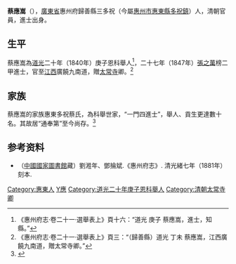 '''蔡應嵩'''（{{bd|？||？||catIdx=C蔡}}），[[廣東省|廣東省]]惠州府歸善縣三多祝（今屬[[惠州市|惠州市]][[惠東縣|惠東縣]][[多祝鎮|多祝鎮]]）人，清朝官員，進士出身。

==生平==
蔡應嵩為[[道光|道光]]二十年（1840年）庚子恩科舉人<ref>《惠州府志·卷二十一·選舉表上》頁十六：“道光 庚子 蔡應嵩，進士，知縣。”</ref>，二十七年（1847年）[[張之萬|張之萬]]榜二甲進士，官至[[江西|江西]]廣饒九南道，贈[[太常寺|太常寺]]卿。<ref>《惠州府志·卷二十一·選舉表上》頁三：“（歸善縣）道光 丁未 蔡應嵩，江西廣饒九南道，贈太常寺卿。”</ref>

==家族==
蔡應嵩的家族惠東多祝蔡氏，為科舉世家，“一門四進士”，舉人、貢生更達數十名。其故居“通奉第”至今尚存。<ref>{{cite web| language =| publisher =西子湖畔| title =古村多祝蔡屋围记实| url =http://city.xizi.com/h/200905/31625.shtml| author =| date =| accessdate =| deadurl =yes| archiveurl =https://web.archive.org/web/20100515021729/http://city.xizi.com/h/200905/31625.shtml| archivedate =2010-05-15}}</ref>

== 参考资料 ==
{{reflist}}
*（[[中國國家圖書館|中國國家圖書館]]藏）劉溎年、鄧掄斌.《惠州府志》. 清光緒七年（1881年） 刻本.

{{道光二十七年丁未科殿試金榜}}

{{Authority control}}

{{DEFAULTSORT:Cai蔡}}
[[Category:惠東人|Category:惠東人]]
[[Category:蔡姓|Y應]]
[[Category:道光二十年庚子恩科舉人|Category:道光二十年庚子恩科舉人]]
[[Category:清朝太常寺卿|Category:清朝太常寺卿]]


{{清朝人物小作品}}